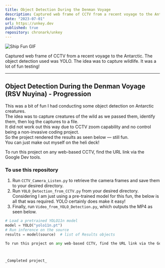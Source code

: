 ```yaml
---
title: Object Detection During the Denman Voyage 
description: Captured web frame of CCTV from a recent voyage to the Antarctic. The object detection used was YOLO. The idea was to capture wildlife. It was a lot of fun testing!
date: "2023-07-01"
url: https://unkey.dev
published: true
repository: chronark/unkey
---
```


![Ship Fun GIF](https://raw.githubusercontent.com/hughsLab/my-github-page/main/assets/film/ship_fun.gif)

Captured web frame of CCTV from a recent voyage to the Antarctic. The object detection used was YOLO. The idea was to capture wildlife. It was a lot of fun testing!

---

## Object Detection During the Denman Voyage (RSV Nuyina) - Progression

This was a bit of fun I had conducting some object detection on Antarctic creatures.  
The idea was to capture creatures of the wild as we passed them, identify them, then log the captures to a file.  
It did not work out this way due to CCTV zoom capability and no control being a non-invasive coding project.  
So the project rendered the results as seen below — still fun.  
You can just make out myself on the heli deck!

To run this project on any web-based CCTV, find the URL link via the Google Dev tools.

### To use this repository

1. Run `CCTV_Camera_Listen.py` to retrieve the camera frames and save them to your desired directory.  
2. Run `YOLO_Detection_from_CCTV.py` from your desired directory. Considering I am just using a pre-trained model for this fun, the below is all that was required. YOLO certainly does make it easy!
3. Finally, run `Video_from_YOLO_Detection.py`, which outputs the MP4 as seen below.




```python
# Load a pretrained YOLO11n model
model = YOLO("yolo11n.pt")
# Run inference on the source
results = model(source)  # list of Results objects

To run this project on any web-based CCTV, find the URL link via the Google Dev tools.



_Completed project_


